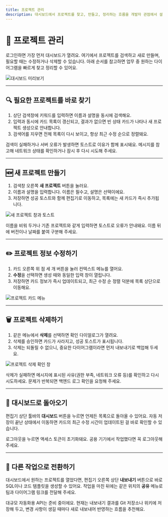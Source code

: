 ```yaml
---
title: 프로젝트 관리
description: 대시보드에서 프로젝트를 찾고, 만들고, 정리하는 흐름을 개발자 관점에서 설명합니다
---
```



# 📁 프로젝트 관리

로그인하면 가장 먼저 대시보드가 열려요. 여기에서 프로젝트를 검색하고 새로 만들며, 필요할 때는 수정하거나 삭제할 수 있습니다. 아래 순서를 참고하면 업무 중 원하는 다이어그램을 빠르게 찾고 정리할 수 있어요.

![대시보드 미리보기](/images/example.png)

---

## 🔍 필요한 프로젝트를 바로 찾기

1. 상단 검색창에 키워드를 입력하면 이름과 설명을 동시에 검색해요.
2. 입력과 동시에 카드 목록이 갱신되고, 결과가 없으면 빈 상태 카드가 나타나 새 프로젝트 생성으로 안내합니다.
3. 검색어를 지우면 전체 목록이 다시 보이고, 항상 최근 수정 순으로 정렬돼요.

<Callout type="info">
검색이 실패하거나 서버 오류가 발생하면 토스트로 이유가 함께 표시돼요. 메시지를 참고해 네트워크 상태를 확인하거나 잠시 후 다시 시도해 주세요.
</Callout>

---

## 🆕 새 프로젝트 만들기

1. 검색창 오른쪽 **새 프로젝트** 버튼을 눌러요.
2. 이름과 설명을 입력합니다. 이름은 필수고, 설명은 선택이에요.
3. 저장하면 성공 토스트와 함께 편집기로 이동하고, 목록에는 새 카드가 즉시 추가됩니다.

![새 프로젝트 창과 토스트](/images/example.png)

<Callout type="warning">
이름을 비워 두거나 기존 프로젝트와 같게 입력하면 토스트로 오류가 안내돼요. 이름 뒤에 버전이나 날짜를 붙여 구분해 주세요.
</Callout>

---

## ✏️ 프로젝트 정보 수정하기

1. 카드 오른쪽 위 점 세 개 버튼을 눌러 컨텍스트 메뉴를 열어요.
2. **수정**을 선택하면 생성 때와 동일한 입력 창이 열립니다.
3. 저장하면 카드 정보가 즉시 업데이트되고, 최근 수정 순 정렬 덕분에 목록 상단으로 이동해요.

![프로젝트 카드 메뉴](/images/example.png)

---

## 🗑️ 프로젝트 삭제하기

1. 같은 메뉴에서 **삭제**를 선택하면 확인 다이얼로그가 열려요.
2. 삭제를 승인하면 카드가 사라지고, 성공 토스트가 표시됩니다.
3. 삭제는 되돌릴 수 없으니, 중요한 다이어그램이라면 먼저 내보내기로 백업해 두세요.

![프로젝트 삭제 확인 창](/images/example.png)

<Callout type="warning">
삭제가 실패하면 메시지에 표시된 사유(권한 부족, 네트워크 오류 등)를 확인하고 다시 시도하세요. 문제가 반복되면 백엔드 로그 확인을 요청해 주세요.
</Callout>

---

## 🔄 대시보드로 돌아오기

편집기 상단 툴바의 **대시보드** 버튼을 누르면 언제든 목록으로 돌아올 수 있어요. 자동 저장이 끝난 상태에서 이동하면 카드의 최근 수정 시간이 업데이트된 걸 바로 확인할 수 있습니다.

<Callout type="success">
로그아웃을 누르면 액세스 토큰이 초기화돼요. 공용 기기에서 작업했다면 꼭 로그아웃해 주세요.
</Callout>

---

## 🔁 다른 작업으로 전환하기

대시보드에서 원하는 프로젝트를 열었다면, 편집기 오른쪽 상단 **내보내기** 버튼으로 바로 SQL이나 코드 템플릿을 생성할 수 있어요. 작업을 마친 뒤에는 같은 위치의 **공유** 메뉴로 팀과 다이어그램 링크를 전달해 주세요.

<Callout type="info">
대규모 자동화용 API는 준비 중이에요. 현재는 내보내기 결과를 Git 저장소나 위키에 저장해 두고, 변경 사항이 생길 때마다 새로 내보내어 반영하는 흐름을 추천해요.
</Callout>
